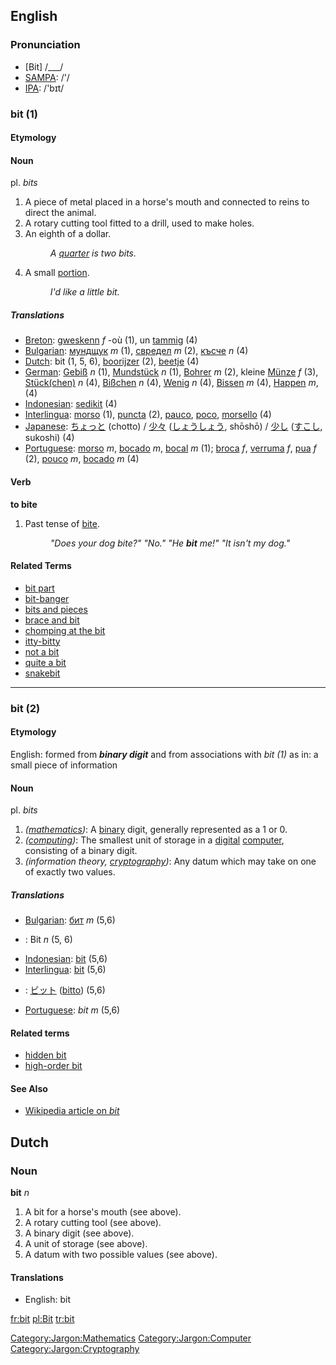 ==English==

=== Pronunciation ===
* [Bit] /___/
*[[w:SAMPA|SAMPA]]: /'/
*[[w:IPA|IPA]]: /'bɪt/

=== bit (1) ===
==== Etymology ====
{{etystub}}
==== Noun ====
pl. ''bits''

# A piece of metal placed in a horse's mouth and connected to reins to direct the animal. 
# A rotary cutting tool fitted to a drill, used to make holes. 
# An eighth of a dollar.
#: ''A [[quarter]] is two bits.''
# A small [[portion]].
#: ''I'd like a little bit.''

===== Translations =====
*[[Breton]]: [[gweskenn]] ''f'' -où (1), un [[tamm]]ig (4)
*[[Bulgarian]]: [[мундщук]] ''m'' (1), [[свредел]] ''m'' (2), [[късче]] ''n'' (4)
*[[Dutch]]: bit (1, 5, 6), [[boorijzer]] (2), [[beetje]] (4)
*[[German]]: [[Gebiß]] ''n'' (1), [[Mundstück]] ''n'' (1), [[Bohrer]] ''m'' (2),  kleine [[Münze]] ''f'' (3),  [[Stück|Stück(chen)]] ''n'' (4), [[Bißchen]] ''n'' (4), [[Wenig]] ''n'' (4), [[Bissen]] ''m'' (4), [[Happen]] ''m'', (4)
*[[Indonesian]]: [[sedikit]] (4)
*[[Interlingua]]: [[morso]] (1), [[puncta]] (2), [[pauco]], [[poco]], [[morsello]] (4)
*[[Japanese]]: [[ちょっと]] (chotto) / [[少々]] ([[しょうしょう]], shōshō) / [[少し]] ([[すこし]], sukoshi) (4) 
*[[Portuguese]]: [[morso]] ''m'', [[bocado]] ''m'', [[bocal]] ''m'' (1); [[broca]] ''f'', [[verruma]] ''f'', [[pua]] ''f'' (2), [[pouco]] ''m'', [[bocado]] ''m'' (4)

==== Verb ====
'''to bite'''

# Past tense of [[bite]]. 
#: ''"Does your dog bite?"  "No."   "He '''bit''' me!"  "It isn't my dog."''

====Related Terms====
*[[bit part]]
*[[bit-banger]]
*[[bits and pieces]]
*[[brace and bit]]
*[[chomping at the bit]]
*[[itty-bitty]]
*[[not a bit]]
*[[quite a bit]]
*[[snakebit]]

----
=== bit (2) ===
==== Etymology ====
English: formed from '''''b'''inary dig'''it''''' and from associations with ''bit (1)'' as in: a small piece of information
{{etystub}}
==== Noun ====
pl. ''bits''

# ''([[:Category:Jargon:Mathematics|mathematics]])'': A [[binary]] digit, generally represented as a 1 or 0.
# ''([[:Category:Jargon:Computer|computing]])'': The smallest unit of storage in a [[digital]] [[computer]], consisting of a binary digit.
# ''(information theory, [[:Category:Jargon:Cryptography|cryptography]])'': Any datum which may take on one of exactly two values.

===== Translations =====
*[[Bulgarian]]: [[бит]] ''m'' (5,6)
*{{de}}: Bit ''n'' (5, 6)
*[[Indonesian]]: [[bit]] (5,6)
*[[Interlingua]]: [[bit]] (5,6)
*{{ja}}: [[ビット]] ([[bitto]]) (5,6)
*[[Portuguese]]: ''bit'' ''m'' (5,6)

==== Related terms ====
*[[hidden bit]]
*[[high-order bit]]


==== See Also ====
*[[w:Bit|Wikipedia article on ''bit'']]

==Dutch==

===Noun===

'''bit''' ''n''

# A bit for a horse's mouth (see above).
# A rotary cutting tool (see above).
# A binary digit (see above).
# A unit of storage (see above).
# A datum with two possible values (see above).

====Translations====
*English: bit

[[Category:Jargon:Mathematics]]
[[Category:Jargon:Computer]]
[[Category:Jargon:Cryptography]]

[[fr:bit]]
[[pl:Bit]]
[[tr:bit]]